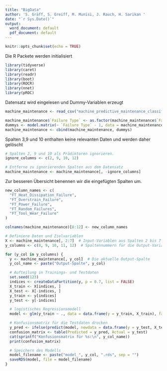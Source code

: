 ---
title: "BigData"
author: 'S. Gräff, S. Greiff, M. Munisi, J. Rauch, H. Sarikan '
date: "`r Sys.Date()`"
output:
  word_document: default
  pdf_document: default
---

```{r setup, include=FALSE}
knitr::opts_chunk$set(echo = TRUE)
```
Die R Packete werden initialisiert
```{r eval=FALSE}
library(tidyverse)
library(caret)
library(readr)
library(boot)
library(ROCR)
library(nnet)
library(pROC)

```

Datensatz wird eingelesen und Dummy-Variablen erzeugt
```{r eval=FALSE}
machine_maintenance <- read_csv("machine_predictive_maintenance_classification.csv", col_types = cols())

machine_maintenance$`Failure Type` <- as.factor(machine_maintenance$`Failure Type`)
dummys <- model.matrix(~ `Failure Type` - 1, data = machine_maintenance)
machine_maintenance <- cbind(machine_maintenance, dummys)
```
Spalten 3,9 und 10 enthalten keine relevanten Daten und werden daher gelöscht

```{r eval=FALSE}
# Spalten 2, 9 und 10 als Prädiktoren ignorieren. 
ignore_columns <- c(2, 9, 10, 12)

# Entferne zu ignorierenden Spalten aus dem Datensatz
machine_maintenance <- machine_maintenance[, -ignore_columns]

```

Zur besseren Übersicht benennen wir die eingefügten Spalten um.
```{r eval=FALSE}
new_column_names <- c(
  "FT_Heat_Dissipation_Failure", 
  "FT_Overstrain_Failure", 
  "FT_Power_Failure", 
  "FT_Random_Failures", 
  "FT_Tool_Wear_Failure"
)

colnames(machine_maintenance)[8:12] <- new_column_names

```


```{r eval=FALSE}
# Definiere Daten und Zielvariablen
X <- machine_maintenance[, 2:7]  # Input-Variablen aus Spalten 2 bis 7
y_columns <- c(8, 9, 10, 11, 12)  # Spaltennummern für die Output-Variablen

for (y_col in y_columns) {
  y <- machine_maintenance[, y_col]  # Die aktuelle Output-Spalte
  y_col_name <- paste("Output-Spalte", y_col)

  # Aufteilung in Trainings- und Testdaten
  set.seed(123)
  indices <- createDataPartition(y, p = 0.7, list = FALSE)
  X_train <- X[indices, ]
  X_test <- X[-indices, ]
  y_train <- y[indices]
  y_test <- y[-indices]

  # logistisches Regressionsmodell
  model <- glm(y_train ~ ., data = data.frame(y = y_train, X_train), family = binomial(link = "logit"))

  # Konfusionsmatrix für die Testdaten drucken 
  y_pred <- ifelse(predict(model, newdata = data.frame(y = y_test, X_test), type = "response") > 0.5, 1, 0)
  confusion_matrix <- table(Predicted = y_pred, Actual = y_test)
  cat(sprintf("Konfusionsmatrix für %s:\n", y_col_name))
  print(confusion_matrix)

  # Speichern des Modells
  model_filename <- paste("model_", y_col, ".rds", sep = "")
  saveRDS(model, file = model_filename)
}


```


